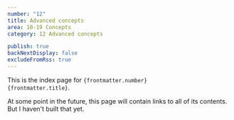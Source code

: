 ```yaml
---
number: "12"
title: Advanced concepts
area: 10-19 Concepts
category: 12 Advanced concepts

publish: true
backNextDisplay: false
excludeFromRss: true
---
```


This is the index page for <code>{frontmatter.number} {frontmatter.title}</code>.

At some point in the future, this page will contain links to all of its contents. But I haven't built that yet.
